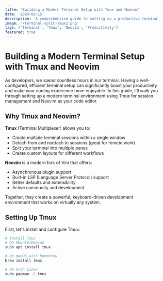 ```yaml
---
title: 'Building a Modern Terminal Setup with Tmux and Neovim'
date: '2024-03-15'
description: 'A comprehensive guide to setting up a productive terminal environment using Tmux for session management and Neovim as your code editor.'
image: '/terminal-split-tmux2.png'
tags: ['Terminal', 'Tmux', 'Neovim', 'Productivity']
featured: true
---
```


# Building a Modern Terminal Setup with Tmux and Neovim

As developers, we spend countless hours in our terminal. Having a well-configured, efficient terminal setup can significantly boost your productivity and make your coding experience more enjoyable. In this guide, I'll walk you through setting up a modern terminal environment using Tmux for session management and Neovim as your code editor.

## Why Tmux and Neovim?

**Tmux** (Terminal Multiplexer) allows you to:
- Create multiple terminal sessions within a single window
- Detach from and reattach to sessions (great for remote work)
- Split your terminal into multiple panes
- Create custom layouts for different workflows

**Neovim** is a modern fork of Vim that offers:
- Asynchronous plugin support
- Built-in LSP (Language Server Protocol) support
- Better defaults and extensibility
- Active community and development

Together, they create a powerful, keyboard-driven development environment that works on virtually any system.

## Setting Up Tmux

First, let's install and configure Tmux:

```bash
# Install Tmux
# On Ubuntu/Debian
sudo apt install tmux

# On macOS with Homebrew
brew install tmux

# On Arch Linux
sudo pacman -S tmux

